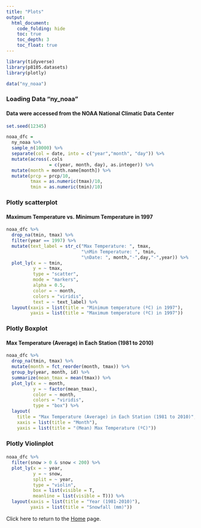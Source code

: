 ```yaml
---
title: "Plots"
output: 
  html_document:
    code_folding: hide
    toc: true
    toc_depth: 3
    toc_float: true
---
```




```r
library(tidyverse)
library(p8105.datasets)
library(plotly)
```



```r
data("ny_noaa") 
```

### Loading Data "ny_noaa"
#### Data were accessed from the NOAA National Climatic Data Center
```r
set.seed(12345) 

noaa_dfc = 
  ny_noaa %>%
  sample_n(10000) %>%
  separate(col = date, into = c("year","month", "day")) %>%
  mutate(across(.cols
                = c(year, month, day), as.integer)) %>%
  mutate(month = month.name[month]) %>%
  mutate(prcp = prcp/10, 
         tmax = as.numeric(tmax)/10,
         tmin = as.numeric(tmin)/10) 
```





### Plotly scatterplot
#### Maximum Temperature vs. Minimum Temperature in 1997
```r
noaa_dfc %>%
  drop_na(tmin, tmax) %>%
  filter(year == 1997) %>%
  mutate(text_label = str_c("Max Temperature: ", tmax, 
                            "\nMin Temperature: ", tmin, 
                            "\nDate: ", month,"-",day,"-",year)) %>%
  plot_ly(x = ~ tmin, 
          y = ~ tmax,
          type = "scatter",
          mode = "markers",
          alpha = 0.5,
          color = ~ month,
          colors = "viridis", 
          text = ~ text_label) %>%
  layout(xaxis = list(title = "Minimum temperature (ºC) in 1997"),
         yaxis = list(title = "Maximum temperature (ºC) in 1997"))
```


### Plotly Boxplot
#### Max Temperature (Average) in Each Station (1981 to 2010)
```r
noaa_dfc %>%
  drop_na(tmin, tmax) %>%
  mutate(month = fct_reorder(month, tmax)) %>%
  group_by(year, month, id) %>%
  summarize(mean_tmax = mean(tmax)) %>%
  plot_ly(x = ~ month, 
          y = ~ factor(mean_tmax), 
          color = ~ month, 
          colors = "viridis", 
          type = "box") %>%
  layout(
    title = "Max Temperature (Average) in Each Station (1981 to 2010)",
    xaxis = list(title = "Month"),
    yaxis = list(title = "(Mean) Max Temperature (ºC)")) 
```


### Plotly Violinplot 
#### 
```r
noaa_dfc %>%
  filter(snow > 0 & snow < 200) %>% 
  plot_ly(x = ~ year, 
          y = ~ snow, 
          split = ~ year, 
          type = "violin",
          box = list(visible = T, 
          meanline = list(visible = T))) %>%
  layout(xaxis = list(title = "Year (1981-2010)"),
         yaxis = list(title = "Snowfall (mm)"))
```




Click here to return to the [Home](index.html) page.